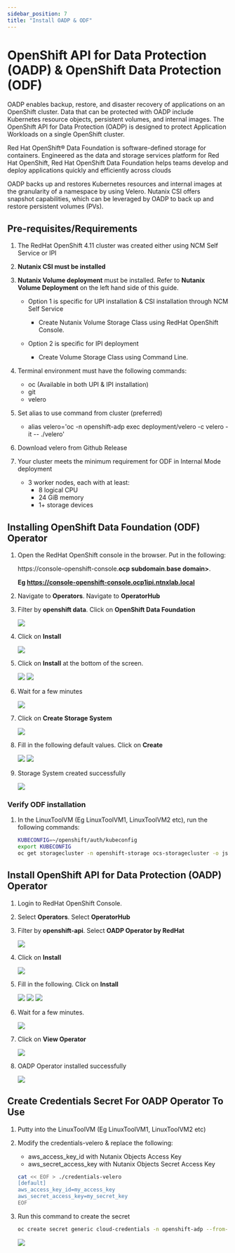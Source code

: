```yaml
---
sidebar_position: 7
title: "Install OADP & ODF"
---
```


# OpenShift API for Data Protection (OADP) & OpenShift Data Protection (ODF)

OADP enables backup, restore, and disaster recovery of applications on an OpenShift cluster. Data that can be protected with OADP include Kubernetes resource objects, persistent volumes, and internal images. The OpenShift API for Data Protection (OADP) is designed to protect Application Workloads on a single OpenShift cluster.

Red Hat OpenShift® Data Foundation is software-defined storage for containers. Engineered as the data and storage services platform for Red Hat OpenShift, Red Hat OpenShift Data Foundation helps teams develop and deploy applications quickly and efficiently across clouds

OADP backs up and restores Kubernetes resources and internal images at the granularity of a namespace by using Velero. Nutanix CSI offers snapshot
capabilities, which can be leveraged by OADP to back up and restore persistent volumes (PVs).

## Pre-requisites/Requirements
1.  The RedHat OpenShift 4.11 cluster was created either using NCM Self Service or IPI 

2.  **Nutanix CSI must be installed**

3.  **Nutanix Volume deployment** must be installed.  Refer to **Nutanix Volume Deployment** on the left 
hand side of this guide.

    -  Option 1 is specific for UPI installation & CSI installation through NCM Self Service
        - Create Nutanix Volume Storage Class using RedHat OpenShift Console.

    -  Option 2 is specific for IPI deployment 
        - Create Volume Storage Class using Command Line.

2.  Terminal environment must have the following commands:
    - oc (Available in both UPI & IPI installation)
    - git 
    - velero

3.  Set alias to use command from cluster (preferred)
    - alias velero='oc -n openshift-adp exec deployment/velero -c velero -it -- ./velero'

4.  Download velero from Github Release

5.  Your cluster meets the minimum requirement for ODF in Internal Mode deployment
    - 3 worker nodes, each with at least:
        - 8 logical CPU
        - 24 GiB memory
        - 1+ storage devices

## Installing OpenShift Data Foundation (ODF) Operator

1.  Open the RedHat OpenShift console in the browser.  Put in the following:

    https://console-openshift-console.**ocp subdomain**.**base domain>**.

    **Eg https://console-openshift-console.ocp1ipi.ntnxlab.local**

2.  Navigate to **Operators**.  Navigate to **OperatorHub**

3.  Filter by **openshift data**.  Click on **OpenShift Data Foundation**

    ![](ocp_oadp_images/odf-1.png) 

4. Click on **Install**

    ![](ocp_oadp_images/odf-2.png) 

5.  Click on **Install** at the bottom of the screen.

    ![](ocp_oadp_images/odf-3.png) 
    ![](ocp_oadp_images/odf-4.png) 

6.  Wait for a few minutes

    ![](ocp_oadp_images/odf-5.png) 

7.  Click on **Create Storage System**

    ![](ocp_oadp_images/odf-6.png)

8.  Fill in the following default values.  Click on **Create**

    ![](ocp_oadp_images/odf-7.png)
    ![](ocp_oadp_images/odf-8.png)

9.  Storage System created successfully

    ![](ocp_oadp_images/odf-9.png)

### Verify ODF installation

1.  In the LinuxToolVM (Eg LinuxToolVM1, LinuxToolVM2 etc), run the following commands:

    ```bash
    KUBECONFIG=~/openshift/auth/kubeconfig
    export KUBECONFIG
    oc get storagecluster -n openshift-storage ocs-storagecluster -o jsonpath='{.status.phase}{"\n"}'
    ```

## Install OpenShift API for Data Protection (OADP) Operator

1.  Login to RedHat OpenShift Console.

2.  Select **Operators**.  Select **OperatorHub**

3.  Filter by **openshift-api**.  Select **OADP Operator by RedHat**

    ![](ocp_oadp_images/oadp-14.png)

4.  Click on **Install**

    ![](ocp_oadp_images/oadp-15.png)

5.  Fill in the following.  Click on **Install**

    ![](ocp_oadp_images/oadp-16.png)
    ![](ocp_oadp_images/oadp-17.png)
    ![](ocp_oadp_images/oadp-18.png)

6.  Wait for a few minutes.

    ![](ocp_oadp_images/oadp-19.png)

7.  Click on **View Operator**

    ![](ocp_oadp_images/oadp-20.png)

8.  OADP Operator installed successfully

    ![](ocp_oadp_images/oadp-21.png)

## Create Credentials Secret For OADP Operator To Use

1.  Putty into the LinuxToolVM (Eg LinuxToolVM1, LinuxToolVM2 etc)

2.  Modify the credentials-velero & replace the following:

    - aws_access_key_id with Nutanix Objects Access Key
    - aws_secret_access_key with Nutanix Objects Secret Access Key

    ```bash
    cat << EOF > ./credentials-velero
    [default]
    aws_access_key_id=my_access_key
    aws_secret_access_key=my_secret_key
    EOF
    ```

3.  Run this command to create the secret

    ```bash
    oc create secret generic cloud-credentials -n openshift-adp --from-file cloud=credentials-velero
    ```

    ![](ocp_oadp_images/oadp-22.png)

